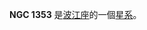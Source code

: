 {{NGCInfoBox|NGCID=NGC 1353|發現者=弗里德里希·威廉·赫歇爾|發現日期=1784年12月9日|其他編號=ESO 548-31,MCG -4-9-22,UGCA 76|曆元=J2000.0|赤經=3時32分3.1秒
|赤緯=-20°49'8"|星座=波江座|星體=星系|星等=11.5|表面亮度=13|藍等=12.3}}

'''NGC 1353''' 是[[波江座|波江座]]的一個[[星系|星系]]。

{{NGCReference|1353}}
{{Catalogs|NGC=1353}}